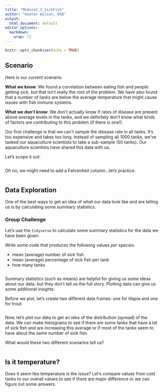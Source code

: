 ```yaml
---
title: "Module2_3_SickFish"
author: "Keaton Wilson, EKB"
output:
  html_document: default
editor_options: 
  markdown: 
    wrap: 72
---
```


```r
knitr::opts_chunk$set(echo = TRUE)
```

## Scenario

Here is our current scenario.

**What we know**: We found a correlation between eating fish and people
getting sick, but that isn't really the root of the problem. We have
also found that a number of tanks are below the average temperature that
might cause issues with fish immune systems.

**What we don't know**: We don't actually know if rates of disease are
present above average levels in the tanks, and we definitely don't know
what kinds of factors are contributing to this problem (if there is
one!).

Our first challenge is that we can't sample the disease rate in all
tanks. It's too expensive and takes too long. Instead of sampling all
1000 tanks, we've tasked our aquaculture scientists to take a sub-sample
(50 tanks). Our aquaculture scientists have shared this data with us.

Let's scope it out:

```r

```

Oh no, we might need to add a Fahrenheit column...let's practice.

```r

```

## Data Exploration

One of the best ways to get an idea of what our data look like and are
telling us is by calculating some summary statistics.

### Group Challenge

Let's use the `tidyverse` to calculate some summary statistics for the
data we have been given.

Write some code that produces the following values *per species*.

-   mean (average) number of sick fish
-   mean (average) percentage of sick fish per tank
-   how many tanks

```r

```

Summary statistics (such as means) are helpful for giving us some ideas
about our data, but they don't tell us the full story. Plotting data can
give us some additional insights.

Before we plot, let's create two different data frames: one for tilapia
and one for trout.

```r

```

Now, let's plot our data to get an idea of the distribution (spread) of
the data. We can make histograms to see if there are some tanks that
have a lot of sick fish and are increasing this average or if most of
the tanks seem to have about the same number of sick fish.

What would these two different scenarios tell us?

```r

```

## Is it temperature?

Does it seem like temperature is the issue? Let's compare values from
cold tanks to our overall values to see if there are major difference or
we can figure out some answers.

```r

```
